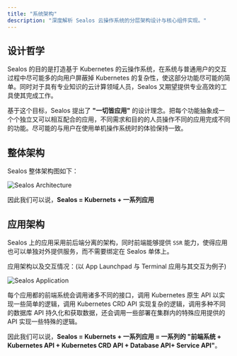 ```yaml
---
title: "系统架构"
description: "深度解析 Sealos 云操作系统的分层架构设计与核心组件实现。"
---
```


## 设计哲学

Sealos 的目的是打造基于 Kubernetes 的云操作系统，在系统与普通用户的交互过程中尽可能多的向用户屏蔽掉 Kubernetes 的复杂性，使这部分功能尽可能的简单。同时对于具有专业知识的云计算领域人员，Sealos 又期望提供专业高效的工具使其完成工作。

基于这个目标，Sealos 提出了 **"一切皆应用"** 的设计理念。把每个功能抽象成一个个独立又可以相互配合的应用，不同需求和目的的人员操作不同的应用完成不同的功能。尽可能的与用户在使用单机操作系统时的体验保持一致。

## 整体架构

Sealos 整体架构图如下：

![Sealos Architecture](./images/sealos-architecture.zh-cn.png)

因此我们可以说，**Sealos = Kubernets + 一系列应用**

## 应用架构

Sealos 上的应用采用前后端分离的架构，同时前端能够提供 `SSR` 能力，使得应用也可以单独对外提供服务，而不需要绑定在 Sealos 单体上。

应用架构以及交互情况：(以 App Launchpad 与 Terminal 应用与其交互为例子)

![Sealos Application](./images/sealos-application.zh-cn.png)

每个应用都的前端系统会调用诸多不同的接口，调用 Kubernetes 原生 API 以实现一些简单的逻辑，调用 Kubernetes CRD API
实现复杂的逻辑，调用多种不同的数据库 API 持久化和获取数据，还会调用一些部署在集群内的特殊应用提供的 API 实现一些特殊的逻辑。

因此我们可以说，**Sealos = Kubernets + 一系列应用 = 一系列的 "前端系统 + Kubernetes API + Kubernetes CRD API + Database
API+ Service API"**。